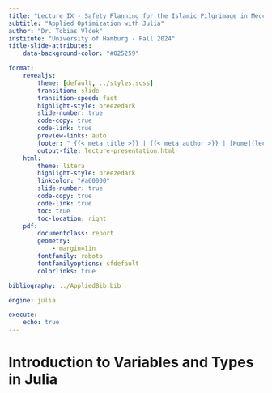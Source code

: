 ```yaml
---
title: "Lecture IX - Safety Planning for the Islamic Pilgrimage in Mecca"
subtitle: "Applied Optimization with Julia"
author: "Dr. Tobias Vlćek"
institute: "University of Hamburg - Fall 2024"
title-slide-attributes:
    data-background-color: "#025259"

format:
    revealjs:
        theme: [default, ../styles.scss]
        transition: slide
        transition-speed: fast
        highlight-style: breezedark
        slide-number: true
        code-copy: true
        code-link: true
        preview-links: auto
        footer: " {{< meta title >}} | {{< meta author >}} | [Home](lecture-introduction.qmd)"
        output-file: lecture-presentation.html
    html:
        theme: litera
        highlight-style: breezedark
        linkcolor: "#a60000"
        slide-number: true
        code-copy: true
        code-link: true
        toc: true
        toc-location: right
    pdf: 
        documentclass: report
        geometry:
            - margin=1in
        fontfamily: roboto
        fontfamilyoptions: sfdefault
        colorlinks: true

bibliography: ../AppliedBib.bib

engine: julia

execute:
    echo: true
---
```


# [Introduction to Variables and Types in Julia]{.flow} {.title}